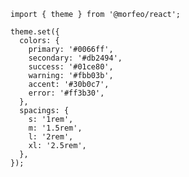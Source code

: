 ```tsx showLineNumbers
import { theme } from '@morfeo/react';

theme.set({
  colors: {
    primary: '#0066ff',
    secondary: '#db2494',
    success: '#01ce80',
    warning: '#fbb03b',
    accent: '#30b0c7',
    error: '#ff3b30',
  },
  spacings: {
    s: '1rem',
    m: '1.5rem',
    l: '2rem',
    xl: '2.5rem',
  },
});
```
